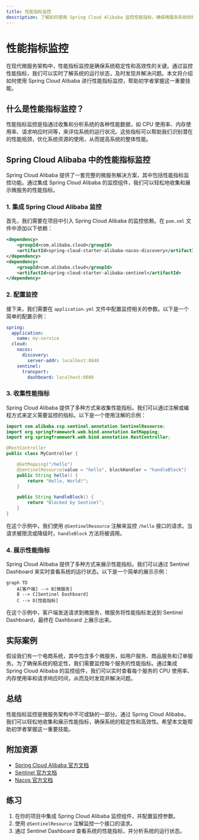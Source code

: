 ```yaml
---
title: 性能指标监控
description: 了解如何使用 Spring Cloud Alibaba 监控性能指标，确保微服务系统的稳定性和高效性。
---
```


# 性能指标监控

在现代微服务架构中，性能指标监控是确保系统稳定性和高效性的关键。通过监控性能指标，我们可以实时了解系统的运行状态，及时发现并解决问题。本文将介绍如何使用 Spring Cloud Alibaba 进行性能指标监控，帮助初学者掌握这一重要技能。

## 什么是性能指标监控？

性能指标监控是指通过收集和分析系统的各种性能数据，如 CPU 使用率、内存使用率、请求响应时间等，来评估系统的运行状况。这些指标可以帮助我们识别潜在的性能瓶颈，优化系统资源的使用，从而提高系统的整体性能。

## Spring Cloud Alibaba 中的性能指标监控

Spring Cloud Alibaba 提供了一套完整的微服务解决方案，其中包括性能指标监控功能。通过集成 Spring Cloud Alibaba 的监控组件，我们可以轻松地收集和展示微服务的性能指标。

### 1. 集成 Spring Cloud Alibaba 监控

首先，我们需要在项目中引入 Spring Cloud Alibaba 的监控依赖。在 `pom.xml` 文件中添加以下依赖：

```xml
<dependency>
    <groupId>com.alibaba.cloud</groupId>
    <artifactId>spring-cloud-starter-alibaba-nacos-discovery</artifactId>
</dependency>
<dependency>
    <groupId>com.alibaba.cloud</groupId>
    <artifactId>spring-cloud-starter-alibaba-sentinel</artifactId>
</dependency>
```

### 2. 配置监控

接下来，我们需要在 `application.yml` 文件中配置监控相关的参数。以下是一个简单的配置示例：

```yaml
spring:
  application:
    name: my-service
  cloud:
    nacos:
      discovery:
        server-addr: localhost:8848
    sentinel:
      transport:
        dashboard: localhost:8080
```

### 3. 收集性能指标

Spring Cloud Alibaba 提供了多种方式来收集性能指标。我们可以通过注解或编程方式来定义需要监控的指标。以下是一个使用注解的示例：

```java
import com.alibaba.csp.sentinel.annotation.SentinelResource;
import org.springframework.web.bind.annotation.GetMapping;
import org.springframework.web.bind.annotation.RestController;

@RestController
public class MyController {

    @GetMapping("/hello")
    @SentinelResource(value = "hello", blockHandler = "handleBlock")
    public String hello() {
        return "Hello, World!";
    }

    public String handleBlock() {
        return "Blocked by Sentinel";
    }
}
```

在这个示例中，我们使用 `@SentinelResource` 注解来监控 `/hello` 接口的请求。当请求被限流或降级时，`handleBlock` 方法将被调用。

### 4. 展示性能指标

Spring Cloud Alibaba 提供了多种方式来展示性能指标。我们可以通过 Sentinel Dashboard 来实时查看系统的运行状态。以下是一个简单的展示示例：

```mermaid
graph TD
    A[客户端] --> B[微服务]
    B --> C[Sentinel Dashboard]
    C --> D[性能指标]
```

在这个示例中，客户端发送请求到微服务，微服务将性能指标发送到 Sentinel Dashboard，最终在 Dashboard 上展示出来。

## 实际案例

假设我们有一个电商系统，其中包含多个微服务，如用户服务、商品服务和订单服务。为了确保系统的稳定性，我们需要监控每个服务的性能指标。通过集成 Spring Cloud Alibaba 的监控组件，我们可以实时查看每个服务的 CPU 使用率、内存使用率和请求响应时间，从而及时发现并解决问题。

## 总结

性能指标监控是微服务架构中不可或缺的一部分。通过 Spring Cloud Alibaba，我们可以轻松地收集和展示性能指标，确保系统的稳定性和高效性。希望本文能帮助初学者掌握这一重要技能。

## 附加资源

- [Spring Cloud Alibaba 官方文档](https://spring-cloud-alibaba-group.github.io/github-pages/hoxton/en-us/index.html)
- [Sentinel 官方文档](https://github.com/alibaba/Sentinel/wiki)
- [Nacos 官方文档](https://nacos.io/zh-cn/docs/what-is-nacos.html)

## 练习

1. 在你的项目中集成 Spring Cloud Alibaba 监控组件，并配置监控参数。
2. 使用 `@SentinelResource` 注解监控一个接口的请求。
3. 通过 Sentinel Dashboard 查看系统的性能指标，并分析系统的运行状态。
